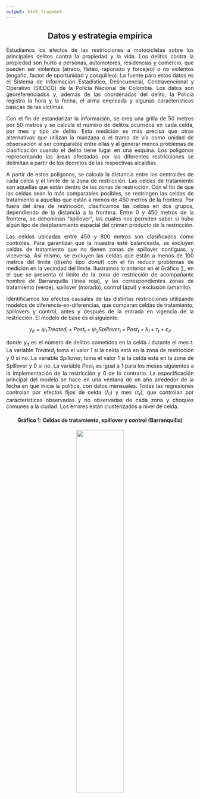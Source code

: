 ```yaml
---
output: html_fragment
---
```

<div class="container-fluid">
<h2 align = "center">Datos y estrategia empírica</h2>

<div class="row">
<div class="col-sm-6">
<p align="justify">Estudiamos los efectos de las restricciones a motocicletas sobre los principales delitos contra la propiedad y la vida. Los delitos contra la propiedad son hurto a personas, automotores, residencias y comercio, que pueden ser violentos (atraco, fleteo, raponazo y forcejeo) o no violentos (engaño, factor de oportunidad y cosquilleo). La fuente para estos datos es el Sistema de Información Estadístico, Delincuencial, Contravencional y Operativo (SIEDCO) de la Policía Nacional de Colombia. Los datos son georeferenciados y, además de las coordenadas del delito, la Policía registra la hora y la fecha, el arma empleada y algunas características básicas de las víctimas.<p/>

<p align="justify">Con el fin de estandarizar la información, se crea una grilla de 50 metros por 50 metros y se calcula el número de delitos ocurridos en cada celda, por mes y tipo de delito. Esta medición es más precisa que otras alternativas que utilizan la manzana o el tramo de vía como unidad de observación al ser comparable entre ellas y al generar menos problemas de clasificación cuando el delito tiene lugar en una esquina. Los polígonos representando las áreas afectadas por las diferentes restricciones se delimitan a partir de los decretos de las respectivas alcaldías. <p/>

<p align="justify">A partir de estos polígonos, se calcula la distancia entre los centroides de cada celda y el límite de la zona de restricción. Las celdas de tratamiento son aquellas que están dentro de las zonas de restricción. Con el fin de que las celdas sean lo más comparables posibles, se restringen las celdas de tratamiento a aquellas que están a menos de 450 metros de la frontera. Por fuera del área de restricción, clasificamos las celdas en dos grupos, dependiendo de la distancia a la frontera. Entre 0 y 450 metros de la frontera, se denominan "spillover", las cuales nos permiten saber si hubo algún tipo de desplazamiento espacial del crimen producto de la restricción. <p/>
</div>

<p align="justify" margin-right:20px>Las celdas ubicadas entre 450 y 800 metros son clasificados como controles. Para garantizar que la muestra esté balanceada, se excluyen celdas de tratamiento que no tienen zonas de spillover contiguas, y viceversa. Así mismo, se excluyen las celdas que están a menos de 100 metros del limite (diseño tipo *donut*) con el fin reducir problemas de medición en la vecindad del límite. Ilustramos lo anterior en el Gráfico <a href='#fig1' id='fig1'> 1 </a>, en el que se presenta el límite de la zona de restricción de acompañante hombre de Barranquilla (línea roja), y las correspondientes zonas de tratamiento (verde), spillover (morado), control (azul) y exclusión (amarillo). <p/>
                
<p align="justify">Identificamos los efectos causales de las distintas restricciones utilizando modelos de diferencia-en-diferencias, que comparan celdas de tratamiento, spillovers y control, antes y después de la entrada en vigencia de la restricción. El modelo de base es el siguiente: <p/>

$$ y_{it}  =  \psi_1 Treated_{i} \times Post_{t} +  \psi_2 Spillover_{i} \times Post_{t} + \lambda_{i} + \tau_{t} + \varepsilon_{it} $$

<p align="justify">donde ${y}_{it}$ es el número de delitos cometidos en la celda ${i}$ durante el mes ${t}$. La variable $Treated_{i}$ toma el valor 1 si la celda está en la zona de restricción y 0 si no. La variable $Spillover_{i}$ toma el valor 1 si la celda está en la zona de Spillover y 0 si no. La variable $Post_{t}$ es igual a 1 para los meses siguientes a la implementación de la restricción y 0 de lo contrario. La especificación principal del modelo se hace en una ventana de un año alrededor de la fecha en que inicia la política, con datos mensuales. Todas las regresiones controlan por efectos fijos de celda ($\lambda_{i}$) y mes ($\tau_{t}$), que controlan por características observadas y no observadas de cada zona y choques comunes a la ciudad. Los errores están clusterizados a nivel de celda.<p/>
</div> 

<h4 align = "center"> Gráfico 1: Celdas de tratamiento, spillover y control (Barranquilla) </h4>
<center><img src="identification.png" width="50%"/></center>
</div> 

